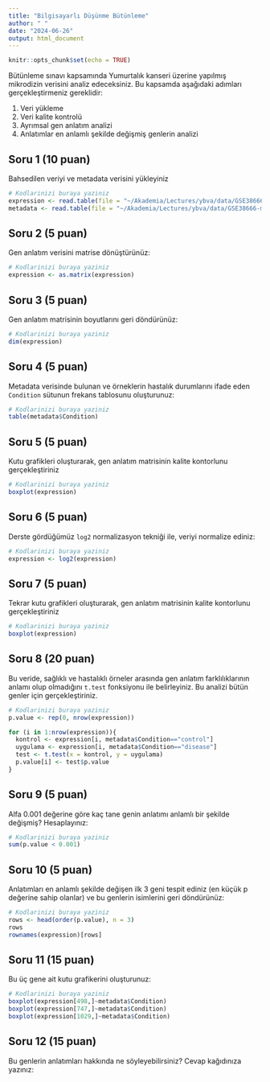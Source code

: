 ```yaml
---
title: "Bilgisayarlı Düşünme Bütünleme"
author: " "
date: "2024-06-26"
output: html_document
---
```


```r
knitr::opts_chunk$set(echo = TRUE)
```

Bütünleme sınavı kapsamında Yumurtalık kanseri üzerine yapılmış mikrodizin verisini analiz edeceksiniz. Bu kapsamda aşağıdaki adımları gerçekleştirmeniz gereklidir:

1. Veri yükleme
2. Veri kalite kontrolü
3. Ayrımsal gen anlatım analizi
4. Anlatımlar en anlamlı şekilde değişmiş genlerin analizi

## Soru 1 (10 puan)

Bahsedilen veriyi ve metadata verisini yükleyiniz

```r
# Kodlarinizi buraya yaziniz
expression <- read.table(file = "~/Akademia/Lectures/ybva/data/GSE38666-data.txt", header = T, sep = "\t")
metadata <- read.table(file = "~/Akademia/Lectures/ybva/data/GSE38666-metadata.txt", header = T, sep = "\t")

```

## Soru 2 (5 puan)

Gen anlatım verisini matrise dönüştürünüz:

```r
# Kodlarinizi buraya yaziniz
expression <- as.matrix(expression)

```

## Soru 3 (5 puan)

Gen anlatım matrisinin boyutlarını geri döndürünüz:

```r
# Kodlarinizi buraya yaziniz
dim(expression)

```

## Soru 4 (5 puan)

Metadata verisinde bulunan ve örneklerin hastalık durumlarını ifade eden `Condition` sütunun frekans tablosunu oluşturunuz:

```r
# Kodlarinizi buraya yaziniz
table(metadata$Condition)

```

## Soru 5 (5 puan)

Kutu grafikleri oluşturarak, gen anlatım matrisinin kalite kontorlunu gerçekleştiriniz

```r
# Kodlarinizi buraya yaziniz
boxplot(expression)

```
## Soru 6 (5 puan)

Derste gördüğümüz `log2` normalizasyon tekniği ile, veriyi normalize ediniz:

```r
# Kodlarinizi buraya yaziniz
expression <- log2(expression)

```

## Soru 7 (5 puan)

Tekrar kutu grafikleri oluşturarak, gen anlatım matrisinin kalite kontorlunu gerçekleştiriniz

```r
# Kodlarinizi buraya yaziniz
boxplot(expression)

```

## Soru 8 (20 puan)

Bu veride, sağlıklı ve hastalıklı örneler arasında gen anlatım farklılıklarının anlamı olup olmadığını `t.test` fonksiyonu ile belirleyiniz. Bu analizi bütün genler için gerçekleştiriniz. 

```r
# Kodlarinizi buraya yaziniz
p.value <- rep(0, nrow(expression))

for (i in 1:nrow(expression)){
  kontrol <- expression[i, metadata$Condition=="control"]
  uygulama <- expression[i, metadata$Condition=="disease"]
  test <- t.test(x = kontrol, y = uygulama)
  p.value[i] <- test$p.value
}

```

## Soru 9 (5 puan)

Alfa 0.001 değerine göre kaç tane genin anlatımı anlamlı bir şekilde değişmiş? Hesaplayınız:

```r
# Kodlarinizi buraya yaziniz
sum(p.value < 0.001)

```

## Soru 10 (5 puan)

Anlatımları en anlamlı şekilde değişen ilk 3 geni tespit ediniz (en küçük p değerine sahip olanlar) ve bu genlerin isimlerini geri döndürünüz:

```r
# Kodlarinizi buraya yaziniz
rows <- head(order(p.value), n = 3)
rows
rownames(expression)[rows]

```

## Soru 11 (15 puan)

Bu üç gene ait kutu grafikerini oluşturunuz:

```r
# Kodlarinizi buraya yaziniz
boxplot(expression[498,]~metadata$Condition)
boxplot(expression[747,]~metadata$Condition)
boxplot(expression[1029,]~metadata$Condition)
```

## Soru 12 (15 puan)

Bu genlerin anlatımları hakkında ne söyleyebilirsiniz? Cevap kağıdınıza yazınız:

>
>
>
>
>
>

